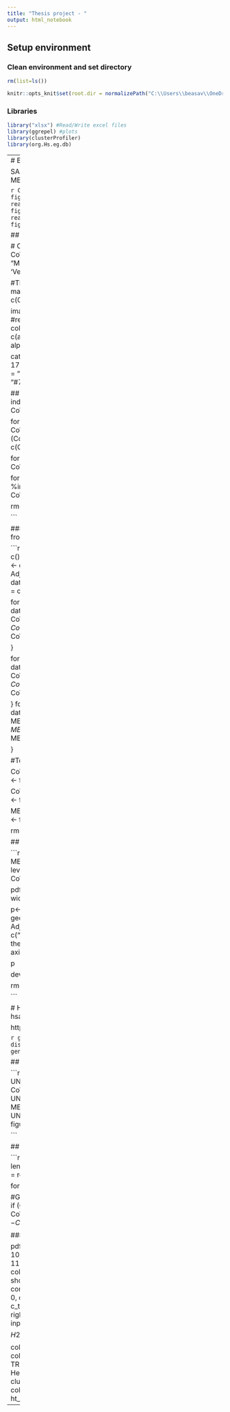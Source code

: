 ```yaml
---
title: "Thesis project - "
output: html_notebook
---
```


## Setup environment 

### Clean environment and set directory
```r
rm(list=ls())

knitr::opts_knit$set(root.dir = normalizePath("C:\\Users\\beasav\\OneDrive - KI.SE\\Bioinformatics\\Thesis"))

```

### Libraries
```r
library("xlsx") #Read/Write excel files
library(ggrepel) #plots
library(clusterProfiler)
library(org.Hs.eg.db)
```

---
# Enrichr_KEGG_2021
## Load data

SARS-CoV-2 UN_48H
SARS-CoV-1 UN48_48H
MERS-CoV UN_24H

```r
CoV2 <- read.xlsx("SARS-CoV-2 UN_48H\\Data and figures\\Enrichr_KEGG_2021_sig.xlsx",1)
CoV1 <- read.xlsx("SARS-CoV-1 UN_48H\\Data and figures\\Enrichr_KEGG_2021_sig.xlsx",1)
MERS <- read.xlsx("MERS-CoV UN_24H\\Data and figures\\Enrichr_KEGG_2021_sig.xlsx",1)
```

## Venn diagram
```r
library(VennDiagram)

# Chart
venn.diagram(
  x = list(CoV1$Term, MERS$Term, CoV2$Term),
  category.names = c("SARS-CoV-1", "MERS-CoV", "SARS-CoV-2"),
  filename = 'Venn_diagram_KEGG_2021.png',
  output=TRUE,
  
  #Title
  main = "KEGG 2021",
  main.pos = c(0.5 , 1),
  main.fontfamily = "sans",
  main.cex = 2,
  main.just = c(0.5, 0.5),
  
  imagetype="png",
          #height = 480 , 
          #width = 3000 , 
          #resolution = 300,
          #compression = "lzw",
          lwd = 1,
          col=c('#70abb3', "#f37736", "#7bc043"),
          fill = c(alpha('#70abb3',0.3), alpha("#f37736",0.3), alpha("#7bc043",0.3)),
          cex = 0.9,
          fontfamily = "sans",

          cat.cex = 1,
          cat.default.pos = "outer",
          cat.pos = c(-170, 170, 0),
          cat.dist = c(0.025, 0.025, 0.02),
          cat.fontfamily = "sans",
          cat.col = c('#70abb3', "#f37736", "#7bc043"),
          rotation = 1
)
```

## Find common pathways
### Vectors with the indexes of the common pathways
```r

CoV2_CoV1 = c()
CoV2_MERS = c()
CoV1_MERS = c()
All = c()

for (i in 1:nrow(CoV2)){
  if (CoV2$Term[i] %in% CoV1$Term){
    CoV2_CoV1 = c(CoV2_CoV1, CoV2$Term[i])
  }
  if (CoV2$Term[i] %in% MERS$Term){
    CoV2_MERS = c(CoV2_MERS, CoV2$Term[i])
  }
}

for (i in 1:nrow(CoV1)){
  if (CoV1$Term[i] %in% MERS$Term){
    CoV1_MERS = c(CoV1_MERS, CoV1$Term[i])
  }
}

for (i in 1:length(CoV1_MERS)){
  if (CoV1_MERS[i] %in% CoV2_MERS && CoV1_MERS[i] %in% CoV2_MERS){
    All = c(All, CoV1_MERS[i])
  }
}

rm(i)

```

### Data.frames with info about common pathways from the different viruses

```r
CoV2_common <- data.frame(Term = c(), Overlap = c(), Adjusted.P.value = c(), Genes = c())
CoV1_common <- data.frame(Term = c(), Overlap = c(), Adjusted.P.value = c(), Genes = c())
MERS_common <- data.frame(Term = c(), Overlap = c(), Adjusted.P.value = c(), Genes = c())


for (i in match(All, CoV2$Term)){
  C2 <- data.frame(Term = CoV2$Term[i], Overlap = CoV2$Overlap[i], Adjusted.P.value = CoV2$Adjusted.P.value[i], Genes = CoV2$Genes[i])
  CoV2_common <- rbind(CoV2_common, C2)
  
}

for (i in match(All, CoV1$Term)){
  C1 <- data.frame(Term = CoV1$Term[i], Overlap = CoV1$Overlap[i], Adjusted.P.value = CoV1$Adjusted.P.value[i], Genes = CoV1$Genes[i])
  CoV1_common <- rbind(CoV1_common, C1)
  
}
for (i in match(All, MERS$Term)){
  CM <- data.frame(Term = MERS$Term[i], Overlap = MERS$Overlap[i], Adjusted.P.value = MERS$Adjusted.P.value[i], Genes = MERS$Genes[i])
  MERS_common <- rbind(MERS_common, CM)
  
}

#To make it the right order for ggplot

CoV2_common$position <- "SARS-CoV-2"
CoV2$Term <- factor(CoV2$Term, levels = CoV2$Term )

CoV1_common$position <- "SARS-CoV-1"
CoV1$Term <- factor(CoV1$Term, levels = CoV1$Term )

MERS_common$position <- "MERS-CoV"
MERS$Term <- factor(MERS$Term, levels = MERS$Term )


rm(C2)
rm(C1)
rm(CM)
```

## Dot plot

```r
plot <- rbind(CoV2_common, CoV1_common, MERS_common)
plot$position <- factor(plot$position, levels = c("SARS-CoV-2", "SARS-CoV-1", "MERS-CoV"))

pdf("Common_pathways_enrichr_KEGG_2021_dot.pdf", width = 7, height = 5)

p<-ggplot(plot, aes(x = position, y = Term)) + geom_point(aes(size = Overlap, color = Adjusted.P.value)) + scale_color_gradientn(colors = c("#668466", "#CC0000")) + theme_classic() + theme(axis.title.x=element_blank(), axis.ticks.x=element_blank()) 

p

dev.off()

rm(p)
rm(plot)

```



# Heatmap, coronavirus disease
## Load KEGG_2021 hsa05171 - Coronavirus disease pathway genes

http://rest.kegg.jp/get/hsa05171

```r
genes <- read.delim("KEGG_hsa05171_Coronavirus disease_genes.txt", header = FALSE)
genes <- genes$V1
```


## Load Abundance data from all viruses

```r
CoV2_abundance <- read.xlsx("SARS-CoV-2 UN_48H\\Data and figures\\CoV2_UN_48_filtered.xlsx",1)
CoV1_abundance <- read.xlsx("SARS-CoV-1 UN_48H\\Data and figures\\CoV1_UN_48_filtered.xlsx",1)
MERS_abundance <- read.xlsx("MERS-CoV UN_24H\\Data and figures\\MERS_UN_24_filtered.xlsx",1)

```


## Matrix with logFC values

```r

data <- data.frame(Genes = genes, CoV2 = rep(NA, length(genes)), CoV1 = rep(NA, length(genes)), MERS = rep(NA, length(genes)))

for (i in 1:length(genes)){
  
  #Go through CoV2
  for (l in 1:nrow(CoV2_abundance)){
    if (CoV2_abundance$adj.P.Val[l] < 0.05 & genes[i] == CoV2_abundance$Gene_name[l]){
      data$CoV2[i] <- CoV2_abundance$logFC[l]
    }
  }
}
```




### Heatmap
```r
library(ComplexHeatmap)

pdf("Heatmat_neogi_covid_interferon_2.pdf", width = 10, height = 18)
ht = Heatmap(as.matrix(input[,-c(1, 4, 11:17)]),
             col = col_fun1,
             show_row_names = TRUE,
             column_order = colnames(input)[-c(1, 4, 11:17)],
             show_column_names = FALSE,
             column_split = condition[-3],
             row_split = input$Pathway,row_title_rot = 0,
             column_title_gp = gpar(fill = c(c_t0, c_t24, c_t48, c_t72)),
             border = FALSE,
             column_gap = unit(2, "mm"), 
             right_annotation = rowAnnotation(Mock_H24 = input$LogFC_0_24,
                                              Mock_H48 = input$LogFC_0_48,
                                              H24_H48 = input$LogFC_24_48,
                                              
                                              col = list(
                                                         Mock_H24 = col_fun_2,
                                                         Mock_H48 = col_fun_2,
                                                         H24_H48 = col_fun_2
                                                         ),  show_legend = TRUE, gp = gpar(col = "grey")
             ))
#hm = Heatmap(as.matrix(input[,c(15:17)]), col = col_fun, cluster_rows = FALSE, cluster_columns = FALSE , column_names_rot = 0, column_names_side = "top")
ht_list = ht
draw(ht_list)
dev.off()
```




---